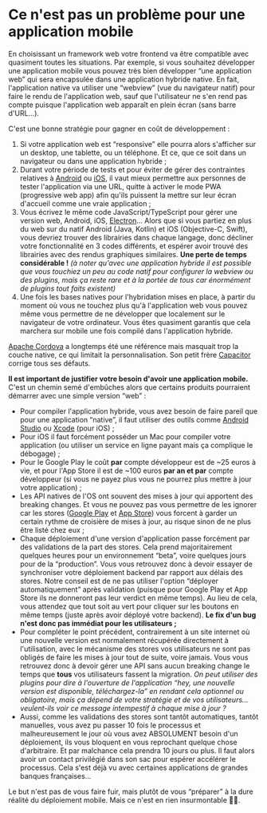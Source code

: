 # Ce n'est pas un problème pour une application mobile

En choisissant un framework web votre frontend va être compatible avec quasiment toutes les situations. Par exemple, si vous souhaitez développer une application mobile vous pouvez très bien développer “une application web” qui sera encapsulée dans une application hybride native. En fait, l'application native va utiliser une “webview” (vue du navigateur natif) pour faire le rendu de l'application web, sauf que l'utilisateur ne s'en rend pas compte puisque l'application web apparaît en plein écran (sans barre d'URL…).

C'est une bonne stratégie pour gagner en coût de développement :

1.  Si votre application web est “responsive” elle pourra alors s'afficher sur un desktop, une tablette, ou un téléphone. Et ce, que ce soit dans un navigateur ou dans une application hybride ;
2.  Durant votre période de tests et pour éviter de gérer des contraintes relatives à [Android](<https://en.wikipedia.org/wiki/Android_(operating_system)>) ou [iOS](https://en.wikipedia.org/wiki/IOS), il vaut mieux permettre aux personnes de tester l'application via une URL, quitte à activer le mode PWA (progressive web app) afin qu'ils puissent la mettre sur leur écran d'accueil comme une vraie application ;
3.  Vous écrivez le même code JavaScript/TypeScript pour gérer une version web, Android, iOS, [Electron](<https://en.wikipedia.org/wiki/Electron_(software_framework)>)… Alors que si vous partiez en plus du web sur du natif Android (Java, Kotlin) et iOS (Objective-C, Swift), vous devriez trouver des librairies dans chaque langage, donc décliner votre fonctionnalité en 3 codes différents, et espérer avoir trouvé des librairies avec des rendus graphiques similaires. **Une perte de temps considérable !** _(à noter qu'avec une application hybride il est possible que vous touchiez un peu au code natif pour configurer la webview ou des plugins, mais ça reste rare et à la portée de tous car énormément de plugins tout faits existent)_
4.  Une fois les bases natives pour l'hybridation mises en place, à partir du moment où vous ne touchez plus qu'à l'application web vous pouvez même vous permettre de ne développer que localement sur le navigateur de votre ordinateur. Vous êtes quasiment garantis que cela marchera sur mobile une fois compilé dans l'application hybride.

[Apache Cordova](https://cordova.apache.org/) a longtemps été une référence mais masquait trop la couche native, ce qui limitait la personnalisation. Son petit frère [Capacitor](https://capacitorjs.com/) corrige tous ses défauts.

**Il est important de justifier votre besoin d'avoir une application mobile.** C'est un chemin semé d'embûches alors que certains produits pourraient démarrer avec une simple version “web” :

- Pour compiler l'application hybride, vous avez besoin de faire pareil que pour une application “native”, il faut utiliser des outils comme [Android Studio](https://developer.android.com/studio) ou [Xcode](https://developer.apple.com/xcode/) (pour iOS) ;
- Pour iOS il faut forcément posséder un Mac pour compiler votre application (ou utiliser un service en ligne payant mais ça complique le débogage) ;
- Pour le Google Play le coût **par** compte développeur est de ~25 euros à vie, et pour l'App Store il est de ~100 euros **par an et par** compte développeur (si vous ne payez plus vous ne pourrez plus mettre à jour votre application) ;
- Les API natives de l'OS ont souvent des mises à jour qui apportent des breaking changes. Et vous ne pouvez pas vous permettre de les ignorer car les stores ([Google Play](https://en.wikipedia.org/wiki/Google_Play) et [App Store](https://en.wikipedia.org/wiki/App_store)) vous forcent à garder un certain rythme de croisière de mises à jour, au risque sinon de ne plus être listé chez eux ;
- Chaque déploiement d'une version d'application passe forcément par des validations de la part des stores. Cela prend majoritairement quelques heures pour un environnement “beta”, voire quelques jours pour de la “production”. Vous vous retrouvez donc à devoir essayer de synchroniser votre déploiement backend par rapport aux délais des stores. Notre conseil est de ne pas utiliser l'option “déployer automatiquement” après validation (puisque pour Google Play et App Store ils ne donneront pas leur verdict en même temps). Au lieu de cela, vous attendez que tout soit au vert pour cliquer sur les boutons en même temps (juste après avoir déployé votre backend). **Le fix d'un bug n'est donc pas immédiat pour les utilisateurs ;**
- Pour compléter le point précédent, contrairement à un site internet où une nouvelle version est normalement récupérée directement à l'utilisation, avec le mécanisme des stores vos utilisateurs ne sont pas obligés de faire les mises à jour tout de suite, voire jamais. Vous vous retrouvez donc à devoir gérer une API sans aucun breaking change le temps que **tous** vos utilisateurs fassent la migration. _On peut utiliser des plugins pour dire à l'ouverture de l'application “hey, une nouvelle version est disponible, téléchargez-la” en rendant cela optionnel ou obligatoire, mais ça dépend de votre stratégie et de vos utilisateurs… veulent-ils voir ce message intempestif à chaque mise à jour ?_
- Aussi, comme les validations des stores sont tantôt automatiques, tantôt manuelles, vous avez pu passer 10 fois le processus et malheureusement le jour où vous avez ABSOLUMENT besoin d'un déploiement, ils vous bloquent en vous reprochant quelque chose d'arbitraire. Et par malchance cela prendra 10 jours ou plus. Il faut alors avoir un contact privilégié dans son sac pour espérer accélérer le processus. Cela s'est déjà vu avec certaines applications de grandes banques françaises…

Le but n'est pas de vous faire fuir, mais plutôt de vous “préparer” à la dure réalité du déploiement mobile. Mais ce n'est en rien insurmontable 📱🚀.

